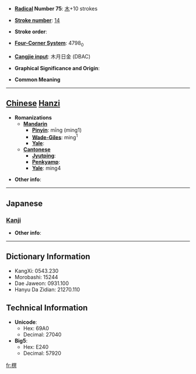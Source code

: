 * '''[[Wiktionary:Chinese radical index| Radical]] Number 75''': [[Wiktionary:Chinese radical index 木|木]]+10 strokes

* '''[[Wiktionary:Chinese total strokes index|Stroke number]]''': [[Wiktionary:Chinese total strokes index 14|14]]

* '''Stroke order''': 

* '''[[Wiktionary:Chinese four corner index|Four-Corner System]]''': 4798<sub>0</sub>

* '''[[Wiktionary:Chinese Cangjie index|Cangjie input]]''': 木月日金 (DBAC)

* '''Graphical Significance and Origin''': 

* '''Common Meaning'''

----

== [[Chinese]] [[Hanzi]] ==

* '''Romanizations'''
** '''[[Mandarin]]'''
*** '''[[Pinyin]]''': mīng (ming1)
*** '''[[Wade-Giles]]''': ming<sup>1</sup>
*** '''[[Yale]]''': 
** '''[[Cantonese]]'''
*** '''[[Jyutping]]''':
*** '''[[Penkyamp]]''': 
*** '''[[Yale]]''': ming4

* '''Other info''': 

----

==Japanese==
===[[Kanji]]===
{{kanji|on readings=[[べい]] (bei), [[みょう]] (myō)|kun readings=}}

* '''Other info''':  

----

== Dictionary Information ==

* KangXi: 0543.230
* Morobashi: 15244
* Dae Jaweon: 0931.100
* Hanyu Da Zidian: 21270.110

== Technical Information ==

* '''Unicode''':
** Hex: 69A0
** Decimal: 27040
* '''Big5''':
** Hex: E240
** Decimal: 57920

[[fr:榠]]